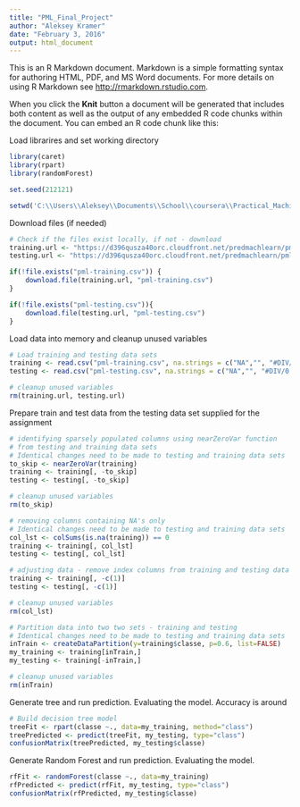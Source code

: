 ```yaml
---
title: "PML_Final_Project"
author: "Aleksey Kramer"
date: "February 3, 2016"
output: html_document
---
```


This is an R Markdown document. Markdown is a simple formatting syntax for authoring HTML, PDF, and MS Word documents. For more details on using R Markdown see <http://rmarkdown.rstudio.com>.

When you click the **Knit** button a document will be generated that includes both content as well as the output of any embedded R code chunks within the document. You can embed an R code chunk like this:

Load librarires and set working directory

```r
library(caret)
library(rpart)
library(randomForest)

set.seed(212121)

setwd('C:\\Users\\Aleksey\\Documents\\School\\coursera\\Practical_Machine_Learning\\Final_Project')
```

Download files (if needed)

```r
# Check if the files exist locally, if not - download
training.url <- "https://d396qusza40orc.cloudfront.net/predmachlearn/pml-training.csv"
testing.url <- "https://d396qusza40orc.cloudfront.net/predmachlearn/pml-testing.csv"

if(!file.exists("pml-training.csv")) {
    download.file(training.url, "pml-training.csv")
}

if(!file.exists("pml-testing.csv")){
    download.file(testing.url, "pml-testing.csv")
}
```

Load data into memory and cleanup unused variables

```r
# Load training and testing data sets
training <- read.csv("pml-training.csv", na.strings = c("NA","", "#DIV/0!"))
testing <- read.csv("pml-testing.csv", na.strings = c("NA","", "#DIV/0!"))

# cleanup unused variables
rm(training.url, testing.url)
```

Prepare train and test data from the testing data set supplied for the assignment

```r
# identifying sparsely populated columns using nearZeroVar function
# from testing and training data sets
# Identical changes need to be made to testing and training data sets
to_skip <- nearZeroVar(training)
training <- training[, -to_skip]
testing <- testing[, -to_skip]

# cleanup unused variables
rm(to_skip)

# removing columns containing NA's only
# Identical changes need to be made to testing and training data sets
col_lst <- colSums(is.na(training)) == 0
training <- training[, col_lst]
testing <- testing[, col_lst]

# adjusting data - remove index columns from training and testing data set
training <- training[, -c(1)]
testing <- testing[, -c(1)]

# cleanup unused variables
rm(col_lst)

# Partition data into two two sets - training and testing
# Identical changes need to be made to testing and training data sets
inTrain <- createDataPartition(y=training$classe, p=0.6, list=FALSE)
my_training <- training[inTrain,]
my_testing <- training[-inTrain,]

# cleanup unused variables
rm(inTrain)
```

Generate tree and run prediction. Evaluating the model. Accuracy is around 

```r
# Build decision tree model
treeFit <- rpart(classe ~., data=my_training, method="class")
treePredicted <- predict(treeFit, my_testing, type="class")
confusionMatrix(treePredicted, my_testing$classe)
```

Generate Random Forest and run prediction.  Evaluating the model.

```r
rfFit <- randomForest(classe ~., data=my_training)
rfPredicted <- predict(rfFit, my_testing, type="class")
confusionMatrix(rfPredicted, my_testing$classe)
```
